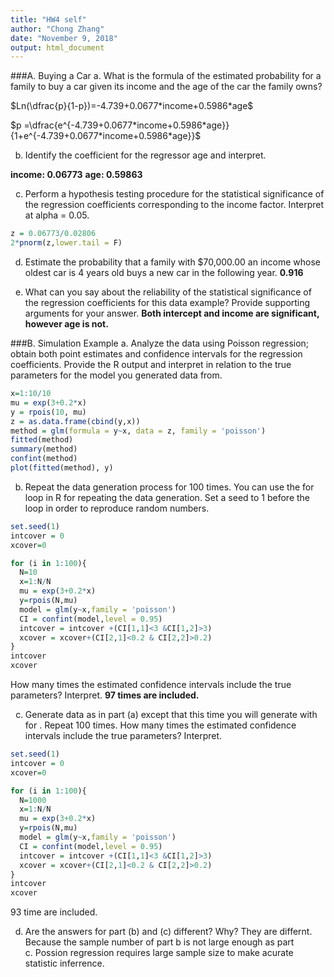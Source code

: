 ```yaml
---
title: "HW4 self"
author: "Chong Zhang"
date: "November 9, 2018"
output: html_document
---
```

###A. Buying a Car
a. What is the formula of the estimated probability for a family to buy a car given its income and the age of the car the family owns?

$Ln(\dfrac{p}{1-p})=-4.739+0.0677*income+0.5986*age$

$p =\dfrac{e^{-4.739+0.0677*income+0.5986*age}}{1+e^{-4.739+0.0677*income+0.5986*age}}$

b. Identify the coefficient for the regressor age and interpret.

**income: 0.06773**
**age: 0.59863**

c. Perform a hypothesis testing procedure for the statistical significance of the regression coefficients corresponding to the income factor. Interpret at alpha = 0.05.

```r
z = 0.06773/0.02806
2*pnorm(z,lower.tail = F)
```

d. Estimate the probability that a family with $70,000.00 an income whose oldest car is 4 years old buys a new car in the following year.
**0.916**


e. What can you say about the reliability of the statistical significance of the regression coefficients for this data example? Provide supporting arguments for your answer.
**Both intercept and income are significant, however age is not.**


###B. Simulation Example
a. Analyze the data using Poisson regression; obtain both point estimates and confidence intervals for the regression coefficients. Provide the R output and interpret in relation to the true parameters for the model you generated data from.

```r
x=1:10/10
mu = exp(3+0.2*x)
y = rpois(10, mu)
z = as.data.frame(cbind(y,x))
method = glm(formula = y~x, data = z, family = 'poisson')
fitted(method)
summary(method)
confint(method)
plot(fitted(method), y)
```


b. Repeat the data generation process for 100 times. You can use the for loop in R for repeating the data generation.  Set a seed to 1 before the loop in order to reproduce random numbers.   

```r
set.seed(1)
intcover = 0
xcover=0

for (i in 1:100){
  N=10
  x=1:N/N
  mu = exp(3+0.2*x)
  y=rpois(N,mu)
  model = glm(y~x,family = 'poisson')
  CI = confint(model,level = 0.95)
  intcover = intcover +(CI[1,1]<3 &CI[1,2]>3)
  xcover = xcover+(CI[2,1]<0.2 & CI[2,2]>0.2)
}
intcover
xcover

```

How many times the estimated confidence intervals include the true parameters? Interpret.
**97 times are included.**

c. Generate data as in part (a) except that this time you will generate with  for . Repeat 100 times. How many times the estimated confidence intervals include the true parameters? Interpret.
```r
set.seed(1)
intcover = 0
xcover=0

for (i in 1:100){
  N=1000
  x=1:N/N
  mu = exp(3+0.2*x)
  y=rpois(N,mu)
  model = glm(y~x,family = 'poisson')
  CI = confint(model,level = 0.95)
  intcover = intcover +(CI[1,1]<3 &CI[1,2]>3)
  xcover = xcover+(CI[2,1]<0.2 & CI[2,2]>0.2)
}
intcover
xcover

```

93 time are included. 

d. Are the answers for part (b) and (c) different? Why?
They are differnt. Because the sample number of part b is not large enough as part c. Possion regression requires large sample size to make acurate statistic inferrence.

